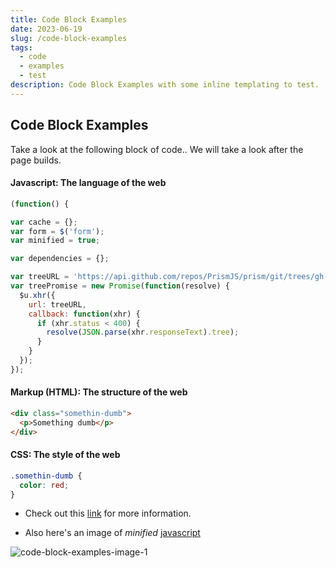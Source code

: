 ```yaml
---
title: Code Block Examples
date: 2023-06-19
slug: /code-block-examples
tags:
  - code
  - examples
  - test
description: Code Block Examples with some inline templating to test.
---
```


## Code Block Examples

Take a look at the following block of code.. We will take a look after the page builds.

#### Javascript: The language of the web

```js
(function() {

var cache = {};
var form = $('form');
var minified = true;

var dependencies = {};

var treeURL = 'https://api.github.com/repos/PrismJS/prism/git/trees/gh-pages?recursive=1';
var treePromise = new Promise(function(resolve) {
  $u.xhr({
    url: treeURL,
    callback: function(xhr) {
      if (xhr.status < 400) {
        resolve(JSON.parse(xhr.responseText).tree);
      }
    }
  });
});
```

#### Markup (HTML): The structure of the web

```html
<div class="somethin-dumb">
  <p>Something dumb</p>
</div>
```

#### CSS: The style of the web

```css
.somethin-dumb {
  color: red;
}
```

- Check out this [link](https://google.com) for more information.

- Also here's an image of _minified_ [javascript](https://www.ecma-international.org/publications-and-standards/standards/ecma-262/)

![code-block-examples-image-1](./code-block-ex-img1.jpeg)
